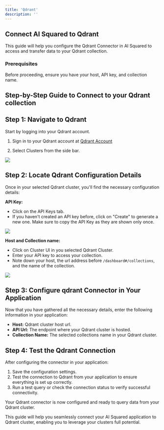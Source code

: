 ```yaml
---
title: 'Qdrant'
description: ''
---
```


## Connect AI Squared to Qdrant

This guide will help you configure the Qdrant Connector in AI Squared to access and transfer data to your Qdrant collection.

### Prerequisites

Before proceeding, ensure you have your host, API key, and collection name.

## Step-by-Step Guide to Connect to your Qdrant collection

## Step 1: Navigate to Qdrant

Start by logging into your Qdrant account.

1. Sign in to your Qdrant account at [Qdrant Account](https://login.cloud.qdrant.io/u/login/identifier?state=hKFo2SB6bDNQQTlydWFFZnpySEc0TXk1QlVWVHJ0Tk9MTDNyeqFur3VuaXZlcnNhbC1sb2dpbqN0aWTZIDVCYm9qV010WXVRSXZvZVFMMkFiLW8wXzl5SkhvZnM4o2NpZNkgckkxd2NPUEhPTWRlSHVUeDR4MWtGMEtGZFE3d25lemc)

2. Select Clusters from the side bar. 

<Frame>
    <img src="https://res.cloudinary.com/dspflukeu/image/upload/v1747594908/Multiwoven/connectors/Qdrant/Qdrant_Get_Started_gdkuuz.png" />
</Frame>

## Step 2: Locate Qdrant Configuration Details

Once in your selected Qdrant cluster, you'll find the necessary configuration details:

**API Key:**
- Click on the API Keys tab.  
- If you haven't created an API key before, click on "Create" to generate a new one. Make sure to copy the API Key as they are shown only once.

<Frame>
    <img src="https://res.cloudinary.com/dspflukeu/image/upload/v1747596348/Multiwoven/connectors/Qdrant/Qdrant_Cluster_API_Keys_ai7ptp.png" />
</Frame>

**Host and Collection name:**
- Click on Cluster UI in you selected Qdrant Cluster.
- Enter your API key to access your collection.
- Note down your host, the url address before `/dashboard#/collections`, and the name of the collection.

<Frame>
    <img src="https://res.cloudinary.com/dspflukeu/image/upload/v1749759834/Multiwoven/connectors/Qdrant/Qdrant_collection_shbztm.png" />
</Frame>

## Step 3: Configure qdrant Connector in Your Application

Now that you have gathered all the necessary details, enter the following information in your application:

- **Host:** Qdrant cluster host url.
- **API Url:** The endpoint where your Qdrant cluster is hosted.
- **Collection Name:** The selected collections name in your Qdrant cluster.

## Step 4: Test the Qdrant Connection

After configuring the connector in your application:

1. Save the configuration settings.
2. Test the connection to Qdrant from your application to ensure everything is set up correctly.
3. Run a test query or check the connection status to verify successful connectivity.

Your Qdrant connector is now configured and ready to query data from your Qdrant cluster.

This guide will help you seamlessly connect your AI Squared application to Qdrant cluster, enabling you to leverage your clusters full potential.